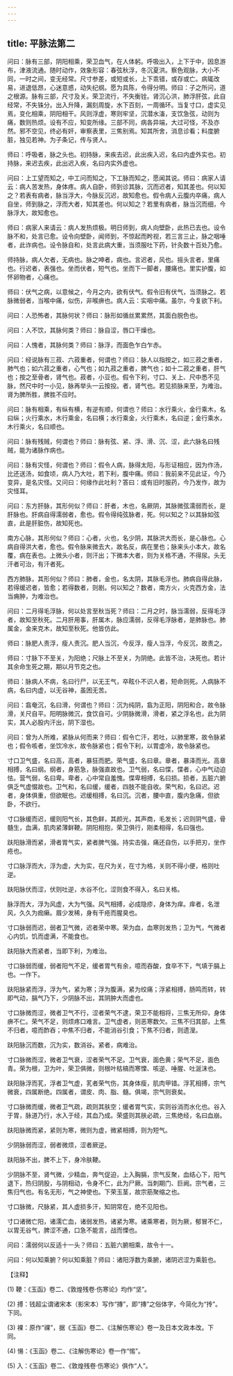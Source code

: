 ```yaml
---
---
---
```

title: 平脉法第二
---



问曰：脉有三部，阴阳相乘，荣卫血气，在人体躬。呼吸出入，上下于中，因息游布，津液流通。随时动作，效象形容：春弦秋浮，冬沉夏洪。察色观脉，大小不同，一时之间，变无经常。尺寸参差，或短或长，上下乖错，或存或亡。病辄改易，进退低昂，心迷意惑，动失纪纲。愿为具陈，令得分明。师曰：子之所问，道之根源。脉有三部，尺寸及关。荣卫流行，不失衡铨。肾沉心洪，肺浮肝弦，此自经常，不失铢分。出入升降，漏刻周旋，水下百刻，一周循环。当复寸口，虚实见焉，变化相乘，阴阳相干。风则浮虚，寒则牢坚，沉潜水滀，支饮急弦，动则为痛，数则热烦。设有不应，知变所缘。三部不同，病各异端，大过可怪，不及亦然。邪不空见，终必有奸，审察表里，三焦别焉。知其所舍，消息诊看；料度腑脏，独见若神。为子条记，传与贤人。

师曰：呼吸者，脉之头也。初持脉，来疾去迟，此出疾入迟，名曰内虚外实也。初持脉，来迟去疾，此出迟入疾，名曰内实外虚也。

问曰：上工望而知之，中工问而知之，下工脉而知之，愿闻其说。师曰：病家人请云：病人苦发热，身体疼。病人自卧，师到诊其脉，沉而迟者，知其差也。何以知之？若表有病者，脉当浮大，今脉反沉迟，故知愈也。假令病人云腹内卒痛，病人自坐，师到脉之，浮而大者，知其差也。何以知之？若里有病者，脉当沉而细，今脉浮大，故知愈也。

师曰：病家人来请云：病人发热烦极。明日师到，病人向壁卧，此热已去也。设令脉不和，处言已愈。设令向壁卧，闻师到，不惊起而盻视，若三言三止，脉之咽唾者，此诈病也。设令脉自和，处言此病大重，当须服吐下药，针灸数十百处乃愈。

师持脉，病人欠者，无病也。脉之呻者，病也。言迟者，风也。摇头言者，里痛也。行迟者，表强也。坐而伏者，短气也。坐而下一脚者，腰痛也。里实护腹，如怀卵物者，心痛也。

师曰：伏气之病，以意候之，今月之内，欲有伏气。假令旧有伏气，当须脉之。若脉微弱者，当喉中痛，似伤，非喉痹也。病人云：实咽中痛。虽尔，今复欲下利。

问曰：人恐怖者，其脉何状？师曰：脉形如循丝累累然，其面白脱色也。

问曰：人不饮，其脉何类？师曰：脉自涩，唇口干燥也。

问曰：人愧者，其脉何类？师曰：脉浮，而面色乍白乍赤。

问曰：经说脉有三菽、六菽重者，何谓也？师曰：脉人以指按之，如三菽之重者，肺气也；如六菽之重者，心气也；如九菽之重者，脾气也；如十二菽之重者，肝气也；按之至骨者，肾气也。菽者，小豆也。假令下利，寸口、关上、尺中悉不见脉，然尺中时一小见，脉再举头一云按投。者，肾气也。若见损脉来至，为难治。肾为脾所胜，脾胜不应时。

问曰：脉有相乘，有纵有横，有逆有顺，何谓也？师曰：水行乘火，金行乘木，名曰纵；火行乘水，木行乘金，名曰横；水行乘金，火行乘木，名曰逆；金行乘水，木行乘火，名曰顺也。

问曰：脉有残贼，何谓也？师曰：脉有弦、紧、浮、滑、沉、涩，此六脉名曰残贼，能为诸脉作病也。

问曰：脉有灾怪，何谓也？师曰：假令人病，脉得太阳，与形证相应，因为作汤，比还送汤，如食顷，病人乃大吐，若下利，腹中痛。师曰：我前来不见此证，今乃变异，是名灾怪。又问曰：何缘作此吐利？答曰：或有旧时服药，今乃发作，故为灾怪耳。

问曰：东方肝脉，其形何似？师曰：肝者，木也，名厥阴，其脉微弦濡弱而长，是肝脉也。肝病自得濡弱者，愈也。假令得纯弦脉者，死。何以知之？以其脉如弦直，此是肝脏伤，故知死也。

南方心脉，其形何似？师曰：心者，火也，名少阴，其脉洪大而长，是心脉也。心病自得洪大者，愈也。假令脉来微去大，故名反，病在里也；脉来头小本大，故名覆，病在表也。上微头小者，则汗出；下微本大者，则为关格不通，不得尿。头无汗者可治，有汗者死。

西方肺脉，其形何似？师曰：肺者，金也，名太阴，其脉毛浮也。肺病自得此脉，若得缓迟者，皆愈；若得数者，则剧。何以知之？数者，南方火，火克西方金，法当痈肿，为难治也。

问曰：二月得毛浮脉，何以处言至秋当死？师曰：二月之时，脉当濡弱，反得毛浮者，故知至秋死。二月肝用事，肝属木，脉应濡弱，反得毛浮脉者，是肺脉也。肺属金，金来克木，故知至秋死。他皆仿此。

师曰：脉肥人责浮，瘦人责沉。肥人当沉，今反浮，瘦人当浮，今反沉，故责之。

师曰：寸脉下不至关，为阳绝；尺脉上不至关，为阴绝。此皆不治，决死也。若计其余命生死之期，期以月节克之也。

师曰：脉病人不病，名曰行尸，以无王气，卒眩仆不识人者，短命则死。人病脉不病，名曰内虚，以无谷神，虽困无苦。

问曰：翕奄沉，名曰滑，何谓也？师曰：沉为纯阴，翕为正阳，阴阳和合，故令脉滑，关尺自平。阳明脉微沉，食饮自可。少阴脉微滑，滑者，紧之浮名也，此为阴实，其人必股内汗出，阴下湿也。

问曰：曾为人所难，紧脉从何而来？师曰：假令亡汗，若吐，以肺里寒，故令脉紧也；假令咳者，坐饮冷水，故令脉紧也；假令下利，以胃虚冷，故令脉紧也。

寸口卫气盛，名曰高，高者，暴狂而肥。荣气盛，名曰章。章者，暴泽而光。高章相搏，名曰纲。纲者，身筋急，脉强直故也。卫气弱，名曰惵，惵者，心中气动迫怯。营气弱，名曰卑。卑者，心中常自羞愧。惵卑相搏，名曰损。损者，五脏六腑俱乏气虚惙故也。卫气和，名曰缓，缓者，四肢不能自收。荣气和，名曰迟。迟者，身体俱重，但欲眠也。迟缓相搏，名曰沉。沉者，腰中直，腹内急痛，但欲卧，不欲行。

寸口脉缓而迟，缓则阳气长，其色鲜，其颜光，其声商，毛发长；迟则阴气盛，骨髓生，血满，肌肉紧薄鲜鞕。阴阳相抱，荣卫俱行，刚柔相得，名曰强也。

趺阳脉滑而紧，滑者胃气实，紧者脾气强。持实击强，痛还自伤，以手把刃，坐作疮也。

寸口脉浮而大，浮为虚，大为实，在尺为关，在寸为格，关则不得小便，格则吐逆。

趺阳脉伏而涩，伏则吐逆，水谷不化，涩则食不得入，名曰关格。

脉浮而大，浮为风虚，大为气强。风气相搏，必成隐疹，身体为痒。痒者，名泄风，久久为痂癞。眉少发稀，身有干疮而腥臭也。

寸口脉弱而迟，弱者卫气微，迟者荣中寒。荣为血，血寒则发热；卫为气，气微者心内饥，饥而虚满，不能食也。

趺阳脉大而紧者，当即下利，为难治。

寸口脉弱而缓，弱者阳气不足，缓者胃气有余，噫而吞酸，食卒不下，气填于膈上也。一作下。

趺阳脉紧而浮，浮为气，紧为寒；浮为腹满，紧为绞痛；浮紧相搏，肠鸣而转，转即气动，膈气乃下，少阴脉不出，其阴肿大而虚也。

寸口脉微而涩，微者卫气不行，涩者荣气不逮，荣卫不能相将，三焦无所仰，身体痹不仁。荣气不足，则烦疼口难言。卫气虚者，则恶寒数欠。三焦不归其部，上焦不归者，噫而酢吞；中焦不归者，不能消谷引食；下焦不归者，则遗溲。

趺阳脉沉而数，沉为实，数消谷。紧者，病难治。

寸口脉微而涩，微者卫气衰，涩者荣气不足。卫气衰，面色黄；荣气不足，面色青。荣为根，卫为叶，荣卫俱微，则根叶枯槁而寒慄、咳逆、唾腥、吐涎沫也。

趺阳脉浮而芤，浮者卫气虚，芤者荣气伤，其身体瘦，肌肉甲错。浮芤相搏，宗气微衰，四属断绝。四属者，谓皮、肉、脂、髓。俱竭，宗气则衰矣。

寸口脉微而缓，微者卫气疏，疏则其肤空；缓者胃气实，实则谷消而水化也。谷入于胃，脉道乃行，水入于经，其血乃成。荣盛则其肤必疏，三焦绝经，名曰血崩。

趺阳脉微而紧，紧则为寒，微则为虚，微紧相搏，则为短气。

少阴脉弱而涩，弱者微烦，涩者厥逆。

趺阳脉不出，脾不上下，身冷肤鞕。

少阴脉不至，肾气微，少精血，奔气促迫，上入胸膈，宗气反聚，血结心下，阳气退下，热归阴股，与阴相动，令身不仁，此为尸厥。当刺期门、巨阙。宗气者，三焦归气也。有名无形，气之神使也。下荣玉茎，故宗筋聚缩之也。

寸口脉微，尺脉紧，其人虚损多汗，知阴常在，绝不见阳也。

寸口诸微亡阳，诸濡亡血，诸弱发热，诸紧为寒。诸乘寒者，则为厥，郁冒不仁，以胃无谷气，脾涩不通，口急不能言，战而慄也。

问曰：濡弱何以反适十一头？师曰：五脏六腑相乘，故令十一。

问曰：何以知乘腑？何以知乘脏？师曰：诸阳浮数为乘腑，诸阴迟涩为乘脏也。

【注释】



(1) 鞕：《玉函》卷二、《敦煌残卷·伤寒论》均作“坚”。

(2) 搏：钱超尘谓诸宋本（影宋本）写作“摶”，即“摶”之俗体字，今简化为“抟”。下同。

(3) 裸：原作“祼”，据《玉函》卷二、《注解伤寒论》卷一及日本文政本改。下同。

(4) 愓：《玉函》卷二、《注解伤寒论》卷一作“惕”。

(5) 入：《玉函》卷二、《敦煌残卷·伤寒论》俱作“人”。